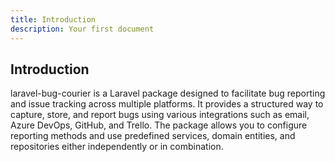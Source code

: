 ```yaml
---
title: Introduction
description: Your first document
---
```


## Introduction

laravel-bug-courier is a Laravel package designed to facilitate bug reporting and issue tracking across multiple platforms. It provides a structured way to capture, store, and report bugs using various integrations such as email, Azure DevOps, GitHub, and Trello. The package allows you to configure reporting methods and use predefined services, domain entities, and repositories either independently or in combination.
